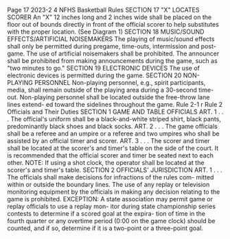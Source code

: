 Page 17 2023-2 4 NFHS Basketball Rules SECTION 17 "X" LOCATES SCORER An "X" 12 inches long and 2 inches wide shall be placed on the floor out of bounds directly in front of the official scorer to help substitutes with the proper location. (See Diagram 1) SECTION 18 MUSIC/SOUND EFFECTS/ARTIFICIAL NOISEMAKERS The playing of music/sound effects shall only be permitted during pregame, time-outs, intermission and post-game. The use of artificial noisemakers shall be prohibited. The announcer shall be prohibited from making announcements during the game, such as "two minutes to go." SECTION 19 ELECTRONIC DEVICES The use of electronic devices is permitted during the game. SECTION 20 NON-PLAYING PERSONNEL Non-playing personnel, e.g., spirit participants, media, shall remain outside of the playing area during a 30-second time-out. Non-playing personnel shall be located outside the free-throw lane lines extend- ed toward the sidelines throughout the game. Rule 2-1 r Rule 2 Officials and Their Duties SECTION 1 GAME AND TABLE OFFICIALS ART. 1 . . . The official's uniform shall be a black-and-white striped shirt, black pants, predominantly black shoes and black socks. ART. 2 . . . The game officials shall be a referee and an umpire or a referee and two umpires who shall be assisted by an official timer and scorer. ART. 3 . . . The scorer and timer shall be located at the scorer's and timer's table on the side of the court. It is recommended that the official scorer and timer be seated next to each other. NOTE: If using a shot clock, the operator shall be located at the scorer's and timer's table. SECTION 2 OFFICIALS' JURISDICTION ART. 1 . . . The officials shall make decisions for infractions of the rules com- mitted within or outside the boundary lines. The use of any replay or television monitoring equipment by the officials in making any decision relating to the game is prohibited. EXCEPTION: A state association may permit game or replay officials to use a replay mon- itor during state championship series contests to determine if a scored goal at the expira- tion of time in the fourth quarter or any overtime period (0:00 on the game clock) should be counted, and if so, determine if it is a two-point or a three-point goal.